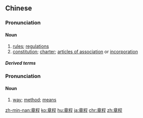 ==Chinese==
{{zh-forms}}

===Pronunciation===
{{zh-pron
|m=zhāngchéng
|c=zoeng1 cing4
|mn=qz,tw,xm:chiong-thêng/zz:chiang-thêng
|ma=Zh-zhangchéng.ogg
|cat=n
}}

====Noun====
{{zh-noun}}

# [[rule]]s; [[regulation]]s
# [[constitution]]; [[charter]]; [[articles of association]] or [[articles of incorporation|incorporation]] {{gloss|of a corporation}}

=====Derived terms=====
{{zh-der|規章}}

===Pronunciation===
{{zh-pron
|m=zhāngcheng
|cat=n
}}

====Noun====
{{zh-noun}}

# {{lb|zh|colloquial}} [[way]]; [[method]]; [[means]]

{{zh-cat|Advanced}}

[[zh-min-nan:章程]]
[[ko:章程]]
[[hu:章程]]
[[ja:章程]]
[[chr:章程]]
[[zh:章程]]